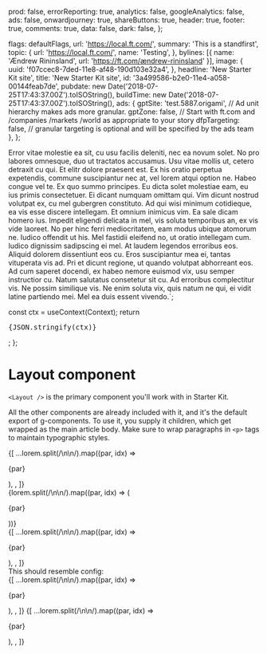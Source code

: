 
  prod: false,
  errorReporting: true,
  analytics: false,
  googleAnalytics: false,
  ads: false,
  onwardjourney: true,
  shareButtons: true,
  header: true,
  footer: true,
  comments: true,
  data: false,
  dark: false,
};

  flags: defaultFlags,
  url: 'https://local.ft.com/',
  summary: 'This is a standfirst',
  topic: {
    url: 'https://local.ft.com/',
    name: 'Testing',
  },
  bylines: [{ name: 'Ændrew Rininsland', url: 'https://ft.com/ændrew-rininsland' }],
  image: {
    uuid: 'f07ccec8-7ded-11e8-af48-190d103e32a4',
  },
  headline: 'New Starter Kit site',
  title: 'New Starter Kit site',
  id: '3a499586-b2e0-11e4-a058-00144feab7de',
  pubdate: new Date('2018-07-25T17:43:37.00Z').toISOString(),
  buildTime: new Date('2018-07-25T17:43:37.00Z').toISOString(),
  ads: {
    gptSite: 'test.5887.origami', // Ad unit hierarchy makes ads more granular.
    gptZone: false, // Start with ft.com and /companies /markets /world as appropriate to your story
    dfpTargeting: false, // granular targeting is optional and will be specified by the ads team
  },
};

Error vitae molestie ea sit, cu usu facilis deleniti, nec ea novum solet. No pro labores
omnesque, duo ut tractatos accusamus. Usu vitae mollis ut, cetero detraxit cu qui. Et elitr
dolore praesent est.
Ex his oratio perpetua expetendis, commune suscipiantur nec at, vel lorem atqui option ne.
Habeo congue vel te. Ex quo summo principes. Eu dicta solet molestiae eam, eu ius primis
consectetuer. Ei dicant numquam omittam qui. Vim dicunt nostrud volutpat ex, cu mel
gubergren constituto.
Ad qui wisi minimum cotidieque, ea vis esse discere intellegam. Et omnium inimicus vim. Ea
sale dicam homero ius. Impedit eligendi delicata in mel, vis soluta temporibus an, ex vis
vide laoreet. No per hinc ferri mediocritatem, eam modus ubique atomorum ne. Iudico offendit
ut his.
Mel fastidii eleifend no, ut oratio intellegam cum. Iudico dignissim sadipscing ei mel. At
laudem legendos erroribus eos. Aliquid dolorem dissentiunt eos cu. Eros suscipiantur mea ei,
tantas vituperata vis ad. Pri et dicunt regione, ut quando volutpat abhorreant eos.
Ad cum saperet docendi, ex habeo nemore euismod vix, usu semper instructior cu. Natum
salutatus consetetur sit cu. Ad erroribus complectitur vis. Ne possim similique vis. Ne enim
soluta vix, quis natum ne qui, ei vidit latine partiendo mei. Mel ea duis essent vivendo.`;


  const ctx = useContext(Context);
  return <pre>{JSON.stringify(ctx)}</pre>;
};

<Meta title="Core|Layout" component={Layout} />

# Layout component

`<Layout />` is the primary component you'll work with in Starter Kit.

All the other components are already included with it, and it's
the default export of g-components. To use it, you supply it children, which
get wrapped as the main article body. Make sure to wrap paragraphs in `<p>` tags
to maintain typographic styles.

<Preview>
  <Story name="Basic">
    <Layout
      flags={DEFAULTS.flags}
      headline={DEFAULTS.headline}
      title={DEFAULTS.title}
      topic={DEFAULTS.topic}
      url={DEFAULTS.url}
      publishedDate={DEFAULTS.pubdate}
      buildTime={DEFAULTS.buildTime}
      ads={DEFAULTS.ads}
      id={DEFAULTS.id}
    >
      {[
        ...lorem.split(/\n\n/).map((par, idx) => <p key={idx /* eslint-disable-line */}>{par}</p>),
        <MiddleAd />,
      ]}
    </Layout>
  </Story>
</Preview>

<Preview>
  <Story name="With custom children">
    <Layout
      flags={DEFAULTS.flags}
      headline={DEFAULTS.headline}
      title={DEFAULTS.title}
      topic={DEFAULTS.topic}
      url={DEFAULTS.url}
      publishedDate={DEFAULTS.pubdate}
      buildTime={DEFAULTS.buildTime}
    >
      <GridContainer>
        <GridRow>
          <GridChild>
            <div>
              {lorem.split(/\n\n/).map((par, idx) => (
                <p key={idx /* eslint-disable-line */}>{par}</p>
              ))}
            </div>
          </GridChild>
        </GridRow>
      </GridContainer>
    </Layout>
  </Story>
</Preview>

<Preview>
  <Story name="With custom article head">
    <Layout
      flags={DEFAULTS.flags}
      headline={DEFAULTS.headline}
      title={DEFAULTS.title}
      topic={DEFAULTS.topic}
      url={DEFAULTS.url}
      publishedDate={DEFAULTS.pubdate}
      buildTime={DEFAULTS.buildTime}
      ads={DEFAULTS.ads}
      id={DEFAULTS.id}
      customArticleHead={CustomArticleHead}
    >
      {[
        ...lorem.split(/\n\n/).map((par, idx) => <p key={idx /* eslint-disable-line */}>{par}</p>),
        <MiddleAd />,
      ]}
    </Layout>
  </Story>
</Preview>

<Preview>
  <Story name="Using context">
    <Layout {...DEFAULTS}>
      <div width="100%" style={{ overflow: 'scroll' }}>
        This should resemble config: <br />
        <DeepChild
          {
            ...{
              /* Look ma, no props! */
            }
          }
        />
      </div>
    </Layout>
  </Story>
</Preview>

<Preview>
  <Story name="Dark theme">
    <Layout
      flags={{ ...DEFAULTS.flags, dark: true }}
      headline={DEFAULTS.headline}
      title={DEFAULTS.title}
      topic={DEFAULTS.topic}
      url={DEFAULTS.url}
      publishedDate={DEFAULTS.pubdate}
      buildTime={DEFAULTS.buildTime}
      ads={DEFAULTS.ads}
      id={DEFAULTS.id}
    >
      {[
        ...lorem.split(/\n\n/).map((par, idx) => <p key={idx /* eslint-disable-line */}>{par}</p>),
        <MiddleAd />,
      ]}
    </Layout>
  </Story>
</Preview>

<Preview>
  <Story name="Full-width article body">
    <Layout
      flags={{ ...DEFAULTS.flags, dark: true }}
      headline={DEFAULTS.headline}
      title={DEFAULTS.title}
      topic={DEFAULTS.topic}
      url={DEFAULTS.url}
      publishedDate={DEFAULTS.pubdate}
      buildTime={DEFAULTS.buildTime}
      ads={DEFAULTS.ads}
      id={DEFAULTS.id}
      span={'full-width'}
    >
      {[
        ...lorem.split(/\n\n/).map((par, idx) => <p key={idx /* eslint-disable-line */}>{par}</p>),
        <MiddleAd />,
      ]}
    </Layout>
  </Story>
</Preview>
